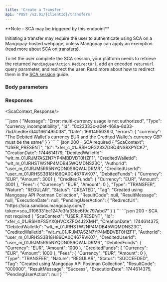 ```yaml
---
title: 'Create a Transfer'  
api: 'POST /v2.01/{ClientId}/transfers'
---
```





<Note>
**Note – SCA may be triggered by this endpoint**

Initiating a transfer may require the user to authenticate using SCA on a Mangopay-hosted webpage, unless Mangopay can apply an exemption (read more about [SCA on transfers](/guides/sca/transfers)).

To let the user complete the SCA session, your platform needs to retrieve the returned `PendingUserAction.RedirectUrl`, add an encoded `returnUrl` query parameter, and redirect the user. Read more about how to redirect them in the [SCA session](/guides/sca/session) guide.
</Note>

### Body parameters  

<ScaContext/>

<AuthorId />  

<DebitedFunds11 />  

<Fees10 />  

<CreditedWalletId />  

<DebitedWalletId />  

<Tag3 />  

### Responses  

<Accordion title="200">  

<ScaContext_Response/>

<IdResponse />  

<Tag2Response />  

<DebitedFunds7Response />  

<CreditedFunds5Response />  

<Fees4Response />  

<Status2Response />  

<ResultCodeResponse />  

<ResultMessageResponse />  

<ExecutionDateResponse />  

<TypeResponse />  

<NatureResponse />  

<DebitedWalletIdResponse />  

<CreditedWalletIdResponse />

<PendingUserActionResponse/>

</Accordion>

<Accordion title="400 - Currency incompatibility">
```json
{
    "Message": "Error: multi-currency usage is not authorized",
    "Type": "currency_incompatibility",
    "Id": "0c23333c-a0ef-468a-8d33-7bd7ced6e7d4#1661495038",
    "Date": 1661495039.0,
    "errors": {
        "currency": "The Debited Wallet's currency EUR and the Credited Wallet's currency GBP must be the same"
    }
}  
 ```  
</Accordion>

<ResponseExample> 
```json 200 - SCA required
{
    "ScaContext": "USER_PRESENT",
    "Id": "xfer_c_01JRSHQFG2337DBQ4NS8XPYCK7",
    "CreationDate": 1744614179,
    "DebitedWalletId": "wlt_m_01JRJM7ASZN7YP4MBDVBT0HZF1",
    "CreditedWalletId": "wlt_m_01JRHSTW2NP4MDB45WQMDNS23C",
    "AuthorId": "user_m_01JRJM5RR5NYQDN0S6QWJJDRMR",
    "CreditedUserId": "user_m_01JRHSS3B18H86QA0C467RVK07",
    "DebitedFunds": {
        "Currency": "EUR",
        "Amount": 3001
    },
    "CreditedFunds": {
        "Currency": "EUR",
        "Amount": 3001
    },
    "Fees": {
        "Currency": "EUR",
        "Amount": 0
    },
    "Type": "TRANSFER",
    "Nature": "REGULAR",
    "Status": "CREATED",
    "Tag": "Created using Mangopay API Postman Collection",
    "ResultCode": null,
    "ResultMessage": null,
    "ExecutionDate": null,
    "PendingUserAction": {
        "RedirectUrl": "https://sca.sandbox.mangopay.com/?token=sca_0196331bc1247e3fa33be6f9c797abd7"
    }
}
```
```json 200 - SCA not required
{
    "ScaContext": "USER_PRESENT",
    "Id": "xfer_c_01JRSHXFS5YX0HVCXZFQ4J2XMH",
    "CreationDate": 1744614375,
    "DebitedWalletId": "wlt_m_01JRHSTW2NP4MDB45WQMDNS23C",
    "CreditedWalletId": "wlt_m_01JRJM7ASZN7YP4MBDVBT0HZF1",
    "AuthorId": "user_m_01JRHSS3B18H86QA0C467RVK07",
    "CreditedUserId": "user_m_01JRJM5RR5NYQDN0S6QWJJDRMR",
    "DebitedFunds": {
        "Currency": "EUR",
        "Amount": 1000
    },
    "CreditedFunds": {
        "Currency": "EUR",
        "Amount": 1000
    },
    "Fees": {
        "Currency": "EUR",
        "Amount": 0
    },
    "Type": "TRANSFER",
    "Nature": "REGULAR",
    "Status": "SUCCEEDED",
    "Tag": "Created using Mangopay API Postman Collection",
    "ResultCode": "000000",
    "ResultMessage": "Success",
    "ExecutionDate": 1744614375,
    "PendingUserAction": null
}
```
</ResponseExample>  

<RequestExample>  
  <RestCreateTransfer />
  <PhpCreateTransfer />
  <NodeCreateTransfer />
  <RubyCreateTransfer />
  <JavaCreateTransfer />
  <PythonCreateTransfer />
  <NetCreateTransfer />
</RequestExample>